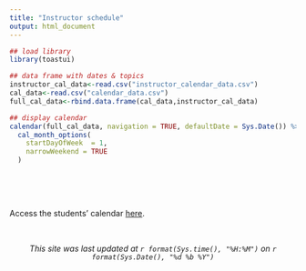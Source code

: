 ```yaml
---
title: "Instructor schedule"
output: html_document
---
```


```r
## load library
library(toastui)

## data frame with dates & topics
instructor_cal_data<-read.csv("instructor_calendar_data.csv")
cal_data<-read.csv("calendar_data.csv")
full_cal_data<-rbind.data.frame(cal_data,instructor_cal_data)

## display calendar
calendar(full_cal_data, navigation = TRUE, defaultDate = Sys.Date()) %>%
  cal_month_options(
    startDayOfWeek  = 1, 
    narrowWeekend = TRUE
  )
    
```

<br>
<br>

Access the students' calendar [here](https://wood-lab.github.io/fish_406/schedule.html).

<br>

<center>*This site was last updated at `r format(Sys.time(), "%H:%M")` on `r format(Sys.Date(), "%d %b %Y")`*</center>
